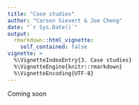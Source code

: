 ```yaml
---
title: "Case studies"
author: "Carson Sievert & Joe Cheng"
date: "`r Sys.Date()`"
output: 
  rmarkdown::html_vignette:
    self_contained: false
vignette: >
  %\VignetteIndexEntry{3. Case studies}
  %\VignetteEngine{knitr::rmarkdown}
  %\VignetteEncoding{UTF-8}
---
```


Coming soon

